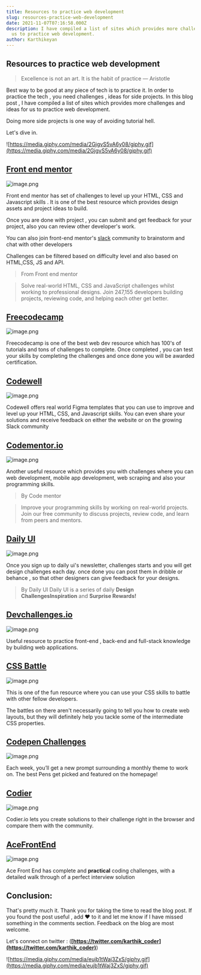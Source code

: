 ```yaml
---
title: Resources to practice web development
slug: resources-practice-web-development
date: 2021-11-07T07:16:58.000Z
description: I have compiled a list of sites which provides more challenges and ideas for
  us to practice web development.
author: Karthikeyan
---
```

## Resources to practice web development

> Excellence is not an art. It is the habit of practice — Aristotle
> 

Best way to be good at any piece of tech is to practice it. In order to practice the tech , you need challenges , ideas for side projects. In this blog post , I have compiled a list of sites which provides more challenges and ideas for us to practice web development. 

Doing more side projects is one way of avoiding tutorial hell. 

Let's dive in. 

![https://media.giphy.com/media/2GjgvS5vA6y08/giphy.gif](https://media.giphy.com/media/2GjgvS5vA6y08/giphy.gif)

## [Front end mentor](https://www.frontendmentor.io/challenges)


![image.png](https://cdn.hashnode.com/res/hashnode/image/upload/v1636290954859/vlT0ZI3aL.png)


Front end mentor has set of challenges to level up your HTML, CSS and Javascript skills . It is one of the best resource which provides design assets and project ideas to build. 

Once you are done with project , you can submit and get feedback for your project, also you can review other developer's work. 

You can also join front-end mentor's  [slack](https://www.frontendmentor.io/slack)  community to brainstorm and chat with other developers 

Challenges can be filtered based on difficulty level and also based on HTML,CSS, JS and API. 


> From Front end mentor

> Solve real-world HTML, CSS and JavaScript challenges whilst working to professional designs. Join 247,155 developers building projects, reviewing code, and helping each other get better.

## [Freecodecamp](https://www.freecodecamp.org/)


![image.png](https://cdn.hashnode.com/res/hashnode/image/upload/v1636291942935/VUm1tx936.png)

Freecodecamp is one of the best web dev resource which has 100's of tutorials and tons of challenges to complete. Once completed , you can test your skills by completing the challenges and once done you will be awarded certification. 


## [Codewell](https://www.codewell.cc/)

![image.png](https://cdn.hashnode.com/res/hashnode/image/upload/v1636292509149/aj_IKMhhgb.png)

Codewell offers real world Figma templates that you can use to improve and level up your HTML, CSS, and Javascript skills. You can even share your solutions and receive feedback on either the website or on the growing Slack community

## [Codementor.io](https://www.codementor.io/projects)


![image.png](https://cdn.hashnode.com/res/hashnode/image/upload/v1636295097092/TQcfvodxh.png)

Another useful resource which provides you with challenges where you can web development, mobile app development, web scraping and also your programming skills. 

> By Code mentor 

> Improve your programming skills by working on real-world projects. Join our free community to discuss projects, review code, and learn from peers and mentors.

## [Daily UI](https://www.dailyui.co/)

![image.png](https://cdn.hashnode.com/res/hashnode/image/upload/v1636295134793/7CxC45BbC.png)

Once you sign up to daily ui's newsletter, challenges starts and you will get design challenges  each day. once done you can post them in dribble or behance , so that other 
designers can give feedback for your designs.

> By Daily UI 
> Daily UI is a series of daily **Design ChallengesInspiration** and **Surprise Rewards!**

## [Devchallenges.io](https://devchallenges.io/)

 
![image.png](https://cdn.hashnode.com/res/hashnode/image/upload/v1636295155373/QnQGyqAQS.png)

Useful resource to practice front-end , back-end and full-stack knowledge by building web  applications.

## [CSS Battle](https://cssbattle.dev/)


![image.png](https://cdn.hashnode.com/res/hashnode/image/upload/v1636295582311/C6OAHRP_x.png)

This is one of the fun resource where you can use your CSS skills to battle with other fellow developers. 

The battles on there aren't necessarily going to tell you how to create web layouts, but they will definitely help you tackle some of the intermediate CSS properties.

## [Codepen Challenges](https://codepen.io/challenges)


![image.png](https://cdn.hashnode.com/res/hashnode/image/upload/v1636296180057/yYQqeHuwE.png)

Each week, you’ll get a new prompt surrounding a monthly theme to work on. The best Pens get picked and featured on the homepage!

## [Codier](https://codier.io/)

![image.png](https://cdn.hashnode.com/res/hashnode/image/upload/v1636296199417/ZT2LnQFig.png)

Codier.io lets you create solutions to their challenge right in the browser and compare them with the community.

## [AceFrontEnd](https://www.acefrontend.com/)

![image.png](https://cdn.hashnode.com/res/hashnode/image/upload/v1636296219474/wieokoYxH.png)

Ace Front End has complete and **practical** coding challenges, with a detailed walk through of a perfect interview solution

## Conclusion:

That's pretty much it. Thank you for taking the time to read the blog post. If you found the post useful , add ❤️ to it and let me know if I have missed something in the comments section. Feedback on the blog are most welcome.

Let's connect on twitter : (**[https://twitter.com/karthik_coder](https://twitter.com/karthik_coder)**)

![https://media.giphy.com/media/eujb1tWaj3ZxS/giphy.gif](https://media.giphy.com/media/eujb1tWaj3ZxS/giphy.gif)


